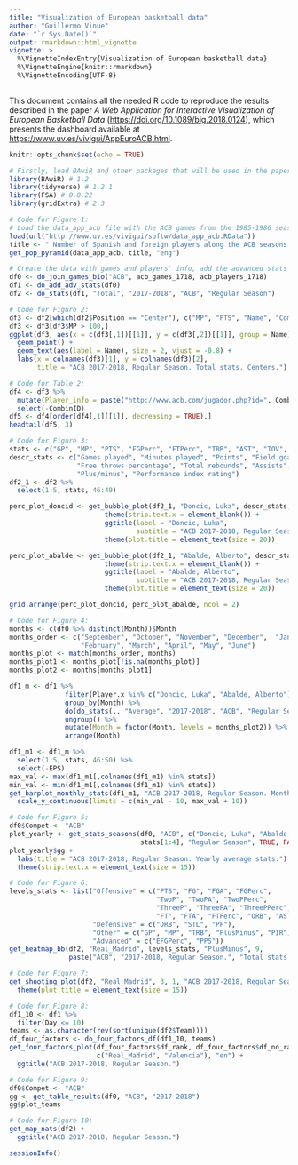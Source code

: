 ```yaml
---
title: "Visualization of European basketball data"
author: "Guillermo Vinue"
date: "`r Sys.Date()`" 
output: rmarkdown::html_vignette
vignette: >
  %\VignetteIndexEntry{Visualization of European basketball data}
  %\VignetteEngine{knitr::rmarkdown}
  %\VignetteEncoding{UTF-8}
---
```


This document contains all the needed R code to reproduce the results described in the paper *A Web Application for Interactive Visualization of European Basketball Data* ([https://doi.org/10.1089/big.2018.0124](https://doi.org/10.1089/big.2018.0124){target="_blank"}), which presents the dashboard available at [https://www.uv.es/vivigui/AppEuroACB.html](https://www.uv.es/vivigui/AppEuroACB.html){target="_blank"}.

```r
knitr::opts_chunk$set(echo = TRUE)
```

```r
# Firstly, load BAwiR and other packages that will be used in the paper:
library(BAwiR) # 1.2
library(tidyverse) # 1.2.1
library(FSA) # 0.8.22
library(gridExtra) # 2.3
```

```r
# Code for Figure 1:
# Load the data_app_acb file with the ACB games from the 1985-1986 season to the 2017-2018 season:
load(url("http://www.uv.es/vivigui/softw/data_app_acb.RData"))
title <- " Number of Spanish and foreign players along the ACB seasons \n Data from www.acb.com"
get_pop_pyramid(data_app_acb, title, "eng")
```

```r
# Create the data with games and players' info, add the advanced stats and compute the total numbers:
df0 <- do_join_games_bio("ACB", acb_games_1718, acb_players_1718)
df1 <- do_add_adv_stats(df0)
df2 <- do_stats(df1, "Total", "2017-2018", "ACB", "Regular Season")
```

```r
# Code for Figure 2:
df3 <- df2[which(df2$Position == "Center"), c("MP", "PTS", "Name", "CombinID")]
df3 <- df3[df3$MP > 100,]
ggplot(df3, aes(x = c(df3[,1])[[1]], y = c(df3[,2])[[1]], group = Name)) +
  geom_point() +
  geom_text(aes(label = Name), size = 2, vjust = -0.8) +
  labs(x = colnames(df3)[1], y = colnames(df3)[2], 
       title = "ACB 2017-2018, Regular Season. Total stats. Centers.")
```

```r
# Code for Table 2:
df4 <- df3 %>%
  mutate(Player_info = paste("http://www.acb.com/jugador.php?id=", CombinID, sep = "")) %>%
  select(-CombinID)
df5 <- df4[order(df4[,1][[1]], decreasing = TRUE),]
headtail(df5, 3)
```

```r
# Code for Figure 3:
stats <- c("GP", "MP", "PTS", "FGPerc", "FTPerc", "TRB", "AST", "TOV", "PlusMinus", "PIR")
descr_stats <- c("Games played", "Minutes played", "Points", "Field goals percentage", 
                 "Free throws percentage", "Total rebounds", "Assists", "Turnovers", 
                 "Plus/minus", "Performance index rating")
df2_1 <- df2 %>% 
  select(1:5, stats, 46:49)

perc_plot_doncid <- get_bubble_plot(df2_1, "Doncic, Luka", descr_stats, 3, 7, 8) +
                        theme(strip.text.x = element_blank()) +
                        ggtitle(label = "Doncic, Luka",
                                subtitle = "ACB 2017-2018, Regular Season. Total stats.") +
                        theme(plot.title = element_text(size = 20))

perc_plot_abalde <- get_bubble_plot(df2_1, "Abalde, Alberto", descr_stats, 3, 7, 8) +
                        theme(strip.text.x = element_blank()) +
                        ggtitle(label = "Abalde, Alberto",
                                subtitle = "ACB 2017-2018, Regular Season. Total stats.") +
                        theme(plot.title = element_text(size = 20))

grid.arrange(perc_plot_doncid, perc_plot_abalde, ncol = 2)
```

```r
# Code for Figure 4:
months <- c(df0 %>% distinct(Month))$Month
months_order <- c("September", "October", "November", "December",  "January", 
                  "February", "March", "April", "May", "June")
months_plot <- match(months_order, months)
months_plot1 <- months_plot[!is.na(months_plot)]
months_plot2 <- months[months_plot1]

df1_m <- df1 %>%
              filter(Player.x %in% c("Doncic, Luka", "Abalde, Alberto")) %>%
              group_by(Month) %>%
              do(do_stats(., "Average", "2017-2018", "ACB", "Regular Season")) %>%
              ungroup() %>%
              mutate(Month = factor(Month, levels = months_plot2)) %>%
              arrange(Month)

df1_m1 <- df1_m %>% 
  select(1:5, stats, 46:50) %>% 
  select(-EPS)
max_val <- max(df1_m1[,colnames(df1_m1) %in% stats])
min_val <- min(df1_m1[,colnames(df1_m1) %in% stats])
get_barplot_monthly_stats(df1_m1, "ACB 2017-2018, Regular Season. Monthly average stats.", 3) +
  scale_y_continuous(limits = c(min_val - 10, max_val + 10))
```

```r
# Code for Figure 5:
df0$Compet <- "ACB"
plot_yearly <- get_stats_seasons(df0, "ACB", c("Doncic, Luka", "Abalde, Alberto"), 
                                 stats[1:4], "Regular Season", TRUE, FALSE)
plot_yearly$gg + 
  labs(title = "ACB 2017-2018, Regular Season. Yearly average stats.") +
  theme(strip.text.x = element_text(size = 15))
```

```r
# Code for Figure 6:
levels_stats <- list("Offensive" = c("PTS", "FG", "FGA", "FGPerc", 
                                     "TwoP", "TwoPA", "TwoPPerc",
                                     "ThreeP", "ThreePA", "ThreePPerc",
                                     "FT", "FTA", "FTPerc", "ORB", "AST"),
                     "Defensive" = c("DRB", "STL", "PF"),
                     "Other" = c("GP", "MP", "TRB", "PlusMinus", "PIR"),
                     "Advanced" = c("EFGPerc", "PPS"))
get_heatmap_bb(df2, "Real_Madrid", levels_stats, "PlusMinus", 9, 
               paste("ACB", "2017-2018, Regular Season.", "Total stats.", sep = " "))
```

```r
# Code for Figure 7:
get_shooting_plot(df2, "Real_Madrid", 3, 1, "ACB 2017-2018, Regular Season.", "en") +
  theme(plot.title = element_text(size = 15))
```

```r
# Code for Figure 8:
df1_10 <- df1 %>% 
  filter(Day <= 10) 
teams <- as.character(rev(sort(unique(df2$Team))))
df_four_factors <- do_four_factors_df(df1_10, teams)
get_four_factors_plot(df_four_factors$df_rank, df_four_factors$df_no_rank, 
                      c("Real_Madrid", "Valencia"), "en") +
  ggtitle("ACB 2017-2018, Regular Season.")
```

```r
# Code for Figure 9:
df0$Compet <- "ACB"
gg <- get_table_results(df0, "ACB", "2017-2018")
gg$plot_teams
```

```r
# Code for Figure 10:
get_map_nats(df2) +
  ggtitle("ACB 2017-2018, Regular Season.")
```

```r
sessionInfo()
```
